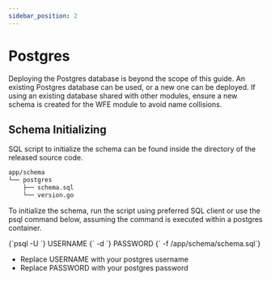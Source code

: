 ```yaml
---
sidebar_position: 2
---
```


# Postgres

Deploying the Postgres database is beyond the scope of this guide. An existing Postgres database can be used, or a new
one can be deployed. If using an existing database shared with other modules, ensure a new schema is created for the
WFE module to avoid name collisions.

## Schema Initializing

SQL script to initialize the schema can be found inside the directory of the released source code.

```bash
app/schema
└── postgres
    ├── schema.sql
    └── version.go
```

To initialize the schema, run the script using preferred SQL client or use the psql command below, assuming the
command is executed within a postgres container.

<CodeBlock language="bash">
    {`psql -U `}
    <span className="highlight">USERNAME</span>
    {` -d `}
    <span className="highlight">PASSWORD</span>
    {` -f /app/schema/schema.sql`}
</CodeBlock>

- Replace <span className="highlight">USERNAME</span> with your postgres username
- Replace <span className="highlight">PASSWORD</span> with your postgres password
